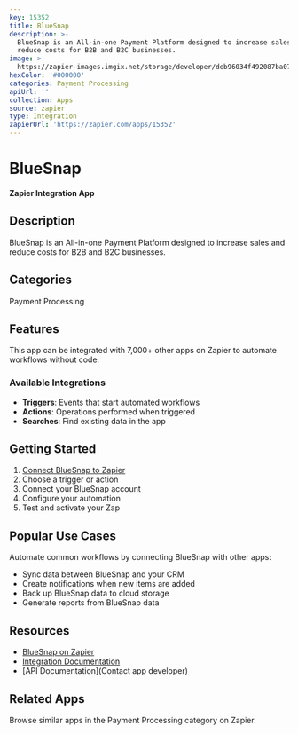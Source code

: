 ```yaml
---
key: 15352
title: BlueSnap
description: >-
  BlueSnap is an All-in-one Payment Platform designed to increase sales and
  reduce costs for B2B and B2C businesses.
image: >-
  https://zapier-images.imgix.net/storage/developer/deb96034f492087ba07c3bf92aef3d04.png?auto=format%2Ccompress&ixlib=python-3.0.0&q=50
hexColor: '#000000'
categories: Payment Processing
apiUrl: ''
collection: Apps
source: zapier
type: Integration
zapierUrl: 'https://zapier.com/apps/15352'
---
```

# BlueSnap

**Zapier Integration App**

## Description

BlueSnap is an All-in-one Payment Platform designed to increase sales and reduce costs for B2B and B2C businesses.

## Categories

Payment Processing

## Features

This app can be integrated with 7,000+ other apps on Zapier to automate workflows without code.

### Available Integrations

- **Triggers**: Events that start automated workflows
- **Actions**: Operations performed when triggered
- **Searches**: Find existing data in the app

## Getting Started

1. [Connect BlueSnap to Zapier](https://zapier.com/apps/15352)
2. Choose a trigger or action
3. Connect your BlueSnap account
4. Configure your automation
5. Test and activate your Zap

## Popular Use Cases

Automate common workflows by connecting BlueSnap with other apps:

- Sync data between BlueSnap and your CRM
- Create notifications when new items are added
- Back up BlueSnap data to cloud storage
- Generate reports from BlueSnap data

## Resources

- [BlueSnap on Zapier](https://zapier.com/apps/15352)
- [Integration Documentation](https://zapier.com/apps/15352/integrations)
- [API Documentation](Contact app developer)

## Related Apps

Browse similar apps in the Payment Processing category on Zapier.
